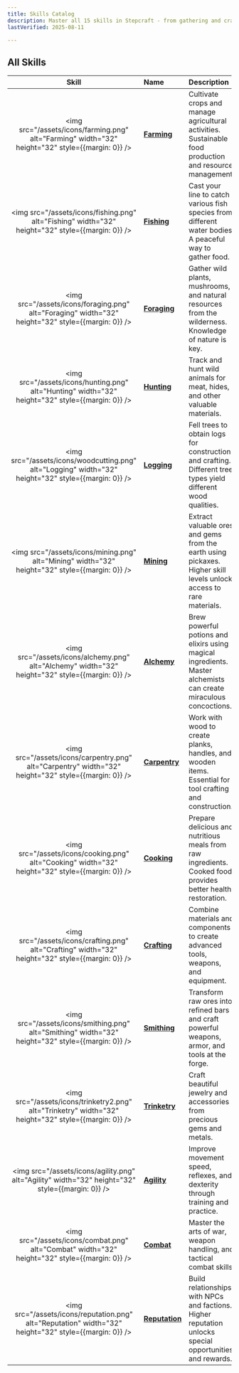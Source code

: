 ```yaml
---
title: Skills Catalog
description: Master all 15 skills in Stepcraft - from gathering and crafting to combat and social abilities
lastVerified: 2025-08-11

---
```


## All Skills

| Skill | Name |  Description |
|:-----:|:-----|:------------|
| <img src="/assets/icons/farming.png" alt="Farming" width="32" height="32" style={{margin: 0}} /> | **[Farming](/docs/skills/individual/farming)** | Cultivate crops and manage agricultural activities. Sustainable food production and resource management. |
| <img src="/assets/icons/fishing.png" alt="Fishing" width="32" height="32" style={{margin: 0}} /> | **[Fishing](/docs/skills/individual/fishing)** | Cast your line to catch various fish species from different water bodies. A peaceful way to gather food. |
| <img src="/assets/icons/foraging.png" alt="Foraging" width="32" height="32" style={{margin: 0}} /> | **[Foraging](/docs/skills/individual/foraging)** |Gather wild plants, mushrooms, and natural resources from the wilderness. Knowledge of nature is key. |
| <img src="/assets/icons/hunting.png" alt="Hunting" width="32" height="32" style={{margin: 0}} /> | **[Hunting](/docs/skills/individual/hunting)** | Track and hunt wild animals for meat, hides, and other valuable materials. |
| <img src="/assets/icons/woodcutting.png" alt="Logging" width="32" height="32" style={{margin: 0}} /> | **[Logging](/docs/skills/individual/woodcutting)** | Fell trees to obtain logs for construction and crafting. Different tree types yield different wood qualities. |
| <img src="/assets/icons/mining.png" alt="Mining" width="32" height="32" style={{margin: 0}} /> | **[Mining](/docs/skills/individual/mining)** | Extract valuable ores and gems from the earth using pickaxes. Higher skill levels unlock access to rare materials. |
| <img src="/assets/icons/alchemy.png" alt="Alchemy" width="32" height="32" style={{margin: 0}} /> | **[Alchemy](/docs/skills/individual/alchemy)** | Brew powerful potions and elixirs using magical ingredients. Master alchemists can create miraculous concoctions. |
| <img src="/assets/icons/carpentry.png" alt="Carpentry" width="32" height="32" style={{margin: 0}} /> | **[Carpentry](/docs/skills/individual/carpentry)** |Work with wood to create planks, handles, and wooden items. Essential for tool crafting and construction. |
| <img src="/assets/icons/cooking.png" alt="Cooking" width="32" height="32" style={{margin: 0}} /> | **[Cooking](/docs/skills/individual/cooking)** | Prepare delicious and nutritious meals from raw ingredients. Cooked food provides better health restoration. |
| <img src="/assets/icons/crafting.png" alt="Crafting" width="32" height="32" style={{margin: 0}} /> | **[Crafting](/docs/skills/individual/crafting)** | Combine materials and components to create advanced tools, weapons, and equipment. |
| <img src="/assets/icons/smithing.png" alt="Smithing" width="32" height="32" style={{margin: 0}} /> | **[Smithing](/docs/skills/individual/smithing)** | Transform raw ores into refined bars and craft powerful weapons, armor, and tools at the forge. |
| <img src="/assets/icons/trinketry2.png" alt="Trinketry" width="32" height="32" style={{margin: 0}} /> | **[Trinketry](/docs/skills/individual/trinketry)** | Craft beautiful jewelry and accessories from precious gems and metals. |
| <img src="/assets/icons/agility.png" alt="Agility" width="32" height="32" style={{margin: 0}} /> | **[Agility](/docs/skills/individual/agility)** | Improve movement speed, reflexes, and dexterity through training and practice. |
| <img src="/assets/icons/combat.png" alt="Combat" width="32" height="32" style={{margin: 0}} /> | **[Combat](/docs/skills/individual/combat)** | Master the arts of war, weapon handling, and tactical combat skills. |
| <img src="/assets/icons/reputation.png" alt="Reputation" width="32" height="32" style={{margin: 0}} /> | **[Reputation](/docs/skills/individual/reputation)** | Build relationships with NPCs and factions. Higher reputation unlocks special opportunities and rewards. |

